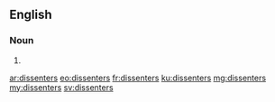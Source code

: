 {{also|Dissenters}}
==English==

===Noun===
{{head|en|noun plural form}}

# {{plural of|dissenter|lang=en}}

[[ar:dissenters]]
[[eo:dissenters]]
[[fr:dissenters]]
[[ku:dissenters]]
[[mg:dissenters]]
[[my:dissenters]]
[[sv:dissenters]]